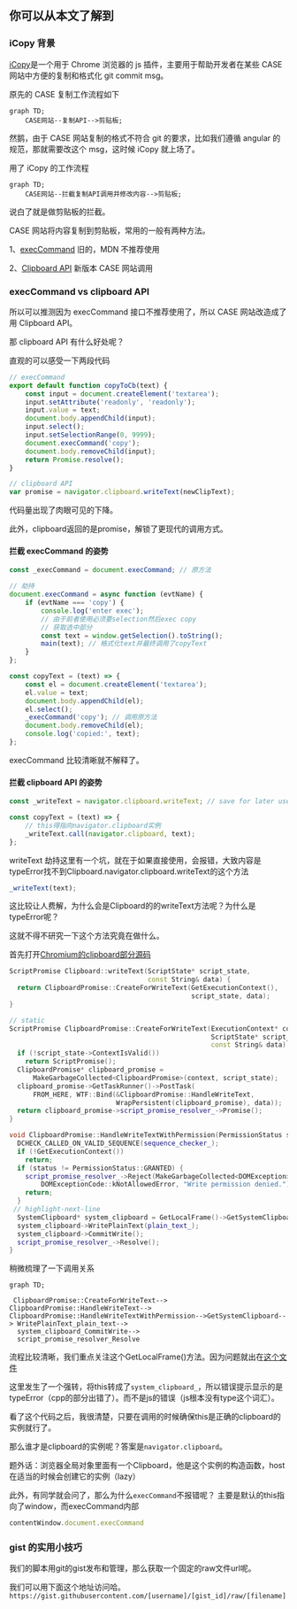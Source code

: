 ## 你可以从本文了解到

### iCopy 背景

[iCopy](https://greasyfork.org/zh-CN/scripts/411953-icopy5)是一个用于 Chrome 浏览器的 js 插件，主要用于帮助开发者在某些 CASE 网站中方便的复制和格式化 git commit msg。

原先的 CASE 复制工作流程如下

```mermaid
graph TD;
    CASE网站--复制API-->剪贴板;
```

然鹅，由于 CASE 网站复制的格式不符合 git 的要求，比如我们遵循 angular 的规范，那就需要改这个 msg，这时候 iCopy 就上场了。

用了 iCopy 的工作流程

```mermaid
graph TD;
    CASE网站--拦截复制API调用并修改内容-->剪贴板;
```

说白了就是做剪贴板的拦截。

CASE 网站将内容复制到剪贴板，常用的一般有两种方法。

1、[execCommand](https://developer.mozilla.org/en-US/docs/Web/API/Document/execCommand) 旧的，MDN 不推荐使用

2、[Clipboard API](https://developer.mozilla.org/en-US/docs/Web/API/Clipboard_API) 新版本 CASE 网站调用

### execCommand vs clipboard API

所以可以推测因为 execCommand 接口不推荐使用了，所以 CASE 网站改造成了用 Clipboard API。

那 clipboard API 有什么好处呢？

直观的可以感受一下两段代码

```js
// execCommand
export default function copyToCb(text) {
    const input = document.createElement('textarea');
    input.setAttribute('readonly', 'readonly');
    input.value = text;
    document.body.appendChild(input);
    input.select();
    input.setSelectionRange(0, 9999);
    document.execCommand('copy');
    document.body.removeChild(input);
    return Promise.resolve();
}
```

```js
// clipboard API
var promise = navigator.clipboard.writeText(newClipText);
```

代码量出现了肉眼可见的下降。

此外，clipboard返回的是promise，解锁了更现代的调用方式。

#### 拦截 execCommand 的姿势

```js
const _execCommand = document.execCommand; // 原方法

// 劫持
document.execCommand = async function (evtName) {
    if (evtName === 'copy') {
        console.log('enter exec');
        // 由于前者使用必须要selection然后exec copy
        // 获取选中部分
        const text = window.getSelection().toString();
        main(text); // 格式化text并最终调用了copyText
    }
};

const copyText = (text) => {
    const el = document.createElement('textarea');
    el.value = text;
    document.body.appendChild(el);
    el.select();
    _execCommand('copy'); // 调用原方法
    document.body.removeChild(el);
    console.log('copied:', text);
};
```

execCommand 比较清晰就不解释了。

#### 拦截 clipboard API 的姿势

```js
const _writeText = navigator.clipboard.writeText; // save for later use

const copyText = (text) => {
    // this得指向navigator.clipboard实例
    _writeText.call(navigator.clipboard, text);
};
```

writeText 劫持这里有一个坑，就在于如果直接使用，会报错，大致内容是typeError找不到Clipboard.navigator.clipboard.writeText的这个方法

```js
_writeText(text);
```

这比较让人费解，为什么会是Clipboard的的writeText方法呢？为什么是typeError呢？

这就不得不研究一下这个方法究竟在做什么。

首先打开[Chromium的clipboard部分源码](https://source.chromium.org/chromium/chromium/src/+/main:third_party/blink/renderer/modules/clipboard/clipboard.cc;l=53?q=CreateForWriteText&ss=chromium%2Fchromium%2Fsrc)

```cpp
ScriptPromise Clipboard::writeText(ScriptState* script_state,
                                   const String& data) {
  return ClipboardPromise::CreateForWriteText(GetExecutionContext(),
                                              script_state, data);
}

// static
ScriptPromise ClipboardPromise::CreateForWriteText(ExecutionContext* context,
                                                   ScriptState* script_state,
                                                   const String& data) {
  if (!script_state->ContextIsValid())
    return ScriptPromise();
  ClipboardPromise* clipboard_promise =
      MakeGarbageCollected<ClipboardPromise>(context, script_state);
  clipboard_promise->GetTaskRunner()->PostTask(
      FROM_HERE, WTF::Bind(&ClipboardPromise::HandleWriteText,
                           WrapPersistent(clipboard_promise), data));
  return clipboard_promise->script_promise_resolver_->Promise();
}

void ClipboardPromise::HandleWriteTextWithPermission(PermissionStatus status) {
  DCHECK_CALLED_ON_VALID_SEQUENCE(sequence_checker_);
  if (!GetExecutionContext())
    return;
  if (status != PermissionStatus::GRANTED) {
    script_promise_resolver_->Reject(MakeGarbageCollected<DOMException>(
        DOMExceptionCode::kNotAllowedError, "Write permission denied."));
    return;
  }
 // highlight-next-line
  SystemClipboard* system_clipboard = GetLocalFrame()->GetSystemClipboard();
  system_clipboard->WritePlainText(plain_text_);
  system_clipboard->CommitWrite();
  script_promise_resolver_->Resolve();
}

```

稍微梳理了一下调用关系

```mermaid
graph TD;

 ClipboardPromise::CreateForWriteText--> ClipboardPromise::HandleWriteText--> ClipboardPromise::HandleWriteTextWithPermission-->GetSystemClipboard--> WritePlainText_plain_text-->
  system_clipboard_CommitWrite-->
  script_promise_resolver_Resolve

```

流程比较清晰，我们重点关注这个GetLocalFrame()方法。因为问题就出在[这个文件](https://source.chromium.org/chromium/chromium/src/+/main:third_party/blink/renderer/core/frame/local_frame.cc;l=2628)

这里发生了一个强转，将this转成了`system_clipboard_`，所以错误提示显示的是typeError（cpp的部分出错了）。而不是js的错误（js根本没有type这个词汇）。

看了这个代码之后，我很清楚，只要在调用的时候确保this是正确的clipboard的实例就行了。

那么谁才是clipboard的实例呢？答案是`navigator.clipboard`。

题外话：浏览器全局对象里面有一个Clipboard，他是这个实例的构造函数，host在适当的时候会创建它的实例（lazy）

此外，有同学就会问了，那么为什么`execCommand`不报错呢？
主要是默认的this指向了window，而execCommand内部

```js
contentWindow.document.execCommand
```

### gist 的实用小技巧

我们的脚本用git的gist发布和管理，那么获取一个固定的raw文件url呢。

我们可以用下面这个地址访问哈。
`https://gist.githubusercontent.com/[username]/[gist_id]/raw/[filename]`